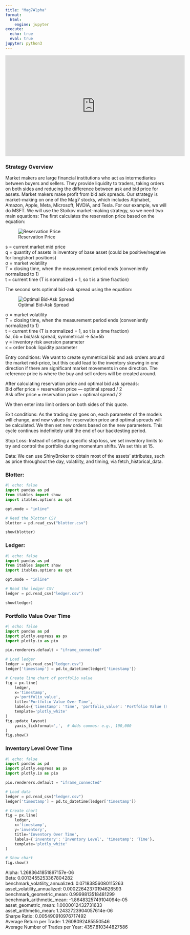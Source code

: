 ```yaml
---
title: "Mag7Alpha"
format:
  html:
    engine: jupyter
execute:
  echo: true
  eval: true
jupyter: python3
---
```


::: {.video}
<iframe width="560" height="315" src="https://www.youtube.com/watch?v=GEBxAzIoK8Q" frameborder="0" allowfullscreen></iframe>
:::

### **Strategy Overview** {.test}
Market makers are large financial institutions who act as intermediaries between buyers and sellers. They provide liquidity to traders, taking orders on both sides and reducing the difference between ask and bid price for assets. Market makers make profit from bid ask spreads.
Our strategy is market-making on one of the Mag7 stocks, which includes Alphabet, Amazon, Apple, Meta, Microsoft, NVDIA, and Tesla. For our example, we will do MSFT. We will use the Stoikov market-making strategy, so we need two main equations:
The first calculates the reservation price based on the equation:

![Reservation Price](Equation.png)

s = current market mid price<br>
q = quantity of assets in inventory of base asset (could be positive/negative for long/short positions)<br>
σ = market volatility<br>
T = closing time, when the measurement period ends (conveniently normalized to 1)<br>
t = current time (T is normalized = 1, so t is a time fraction)<br>

The second sets optimal bid-ask spread using the equation:

![Optimal Bid-Ask Spread](BidaskSpread.png)

σ = market volatility<br>
T = closing time, when the measurement period ends (conveniently normalized to 1)<br>
t = current time (T is normalized = 1, so t is a time fraction)<br>
δa, δb = bid/ask spread, symmetrical → δa=δb<br>
γ = inventory risk aversion parameter<br>
κ = order book liquidity parameter<br>

Entry conditions:
We want to create symmetrical bid and ask orders around the market mid-price, but this could lead to the inventory skewing in one direction if there are significant market movements in one direction. The reference price is where the buy and sell orders will be created around.

After calculating reservation price and optimal bid ask spreads:<br>
Bid offer price = reservation price — optimal spread / 2<br>
Ask offer price = reservation price + optimal spread / 2<br>

We then enter into limit orders on both sides of this quote.


Exit conditions:
As the trading day goes on, each parameter of the models will change, and new values for reservation price and optimal spreads will be calculated. We then  set new orders based on the new parameters. This cycle continues indefinitely until the end of our backtesting period.

Stop Loss:
Instead of setting a specific stop loss, we set inventory limits to try and control the portfolio during momentum shifts. We set this at 15.

Data:
We can use ShinyBroker to obtain most of the assets’ attributes, such as price throughout the day, volatility, and timing, via fetch_historical_data.


### Blotter:
```python
#| echo: false
import pandas as pd
from itables import show
import itables.options as opt

opt.mode = "inline"

# Read the blotter CSV
blotter = pd.read_csv("blotter.csv")

show(blotter)

```

### Ledger:
```python
#| echo: false
import pandas as pd
from itables import show
import itables.options as opt

opt.mode = "inline"

# Read the ledger CSV
ledger = pd.read_csv("ledger.csv")

show(ledger)

```

### Portfolio Value Over Time
```python
#| echo: false
import pandas as pd
import plotly.express as px
import plotly.io as pio

pio.renderers.default = "iframe_connected"

# Load ledger
ledger = pd.read_csv("ledger.csv")
ledger['timestamp'] = pd.to_datetime(ledger['timestamp'])

# Create line chart of portfolio value
fig = px.line(
    ledger,
    x='timestamp',
    y='portfolio_value',
    title='Portfolio Value Over Time',
    labels={'timestamp': 'Time', 'portfolio_value': 'Portfolio Value ($)'},
    template='plotly_white'
)
fig.update_layout(
    yaxis_tickformat=',',  # Adds commas: e.g., 100,000
)
fig.show()
```


### Inventory Level Over Time
```python
#| echo: false
import pandas as pd
import plotly.express as px
import plotly.io as pio

pio.renderers.default = "iframe_connected"

# Load data
ledger = pd.read_csv("ledger.csv")
ledger['timestamp'] = pd.to_datetime(ledger['timestamp'])

# Create chart
fig = px.line(
    ledger,
    x='timestamp',
    y='inventory',
    title='Inventory Over Time',
    labels={'inventory': 'Inventory Level', 'timestamp': 'Time'},
    template='plotly_white'
)

# Show chart
fig.show()

```

Alpha: 1.2683641851897157e-06<br>
Beta: 0.0013455253367804282<br>
benchmark_volatility_annualized: 0.07183856080115263<br>
asset_volatility_annualized: 0.00022642370194626593<br>
benchmark_geometric_mean: 0.9999813518481299<br>
benchmark_arithmetic_mean: -1.8648325749104094e-05<br>
asset_geometric_mean: 1.0000012432731633<br>
asset_arithmetic_mean: 1.2432723904057614e-06<br>
Sharpe Ratio: 0.005490910976717492<br>
Average Return per Trade: 1.2608092485550546<br>
Average Number of Trades per Year: 4357.810344827586<br>